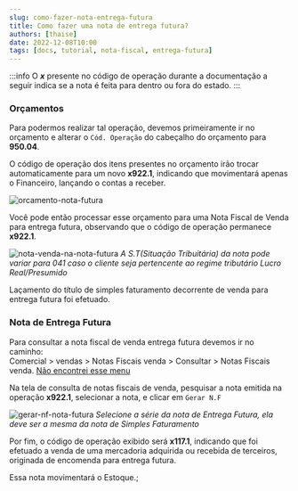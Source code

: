 ```yaml
---
slug: como-fazer-nota-entrega-futura
title: Como fazer uma nota de entrega futura?
authors: [thaise]
date: 2022-12-08T10:00
tags: [docs, tutorial, nota-fiscal, entrega-futura]
---
```


:::info
O **_x_** presente no código de operação durante a documentação a seguir indica se a nota é feita para dentro ou fora do estado.
:::

### Orçamentos

Para podermos realizar tal operação, devemos primeiramente ir no orçamento e alterar o `Cód. Operação` do cabeçalho do orçamento para **950.04**.

O código de operação dos itens presentes no orçamento irão trocar automaticamente para um novo **x922.1**, indicando que movimentará apenas o Financeiro, lançando o contas a receber.

![orcamento-nota-futura](./img/nota-futura/orcamento-nota-futura.png)

Você pode então processar esse orçamento para uma Nota Fiscal de Venda para entrega futura, observando que o código de operação permanece **x922.1**.

![nota-venda-na-nota-futura](./img/nota-futura/nota-venda-nota-futura.png)
_<colorText>A S.T(Situação Tribuitária) da nota pode variar para 041 caso o cliente seja pertencente ao regime tributário Lucro Real/Presumido</colorText>_

Laçamento do título de simples faturamento decorrente de venda para entrega futura foi efetuado.

### Nota de Entrega Futura

Para consultar a nota fiscal de venda entrega futura devemos ir no caminho: <br/> <highlight bgColor="#54638c">Comercial > vendas > Notas Fiscais venda > Consultar > Notas Fiscais venda</highlight>. [Não encontrei esse menu](/docs/intro/comecando#não-encontrei-o-menu-desejado)

Na tela de consulta de notas fiscais de venda, pesquisar a nota emitida na operação **x922.1**,
selecionar a nota, e clicar em `Gerar N.F`

![gerar-nf-nota-futura](./img/nota-futura/gerar-nf-nota-futura.png)
_<colorText>Selecione a série da nota de Entrega Futura, ela deve ser a mesma da nota de Simples Faturamento</colorText>_

Por fim, o código de operação exibido será **x117.1**, indicando que foi efetuado a venda de uma mercadoria adquirida ou recebida de terceiros, originada de encomenda para entrega futura.

Essa nota movimentará o Estoque.;
